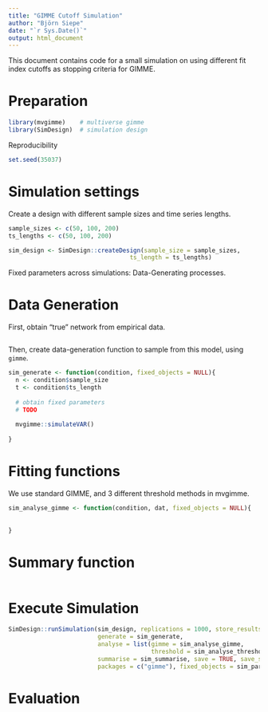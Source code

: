 ```yaml
---
title: "GIMME Cutoff Simulation"
author: "Björn Siepe"
date: "`r Sys.Date()`"
output: html_document
---
```


This document contains code for a small simulation on using different fit index cutoffs
as stopping criteria for GIMME. 

# Preparation
```r
library(mvgimme)    # multiverse gimme
library(SimDesign)  # simulation design

```

Reproducibility
```r
set.seed(35037)
```





# Simulation settings
Create a design with different sample sizes and time series lengths.
```r
sample_sizes <- c(50, 100, 200)
ts_lengths <- c(50, 100, 200)

sim_design <- SimDesign::createDesign(sample_size = sample_sizes,
                                  ts_length = ts_lengths)

```

Fixed parameters across simulations: Data-Generating processes. 



# Data Generation
First, obtain "true" network from empirical data. 
```r

```



Then, create data-generation function to sample from this model, using `gimme`. 
```r
sim_generate <- function(condition, fixed_objects = NULL){
  n <- condition$sample_size
  t <- condition$ts_length
  
  # obtain fixed parameters
  # TODO
  
  mvgimme::simulateVAR()
  
}
```




# Fitting functions
We use standard GIMME, and 3 different threshold methods in mvgimme. 
```r
sim_analyse_gimme <- function(condition, dat, fixed_objects = NULL){
  
  
}
```



# Summary function
```r

```




# Execute Simulation

```r
SimDesign::runSimulation(sim_design, replications = 1000, store_results = TRUE, 
                         generate = sim_generate, 
                         analyse = list(gimme = sim_analyse_gimme, 
                                        threshold = sim_analyse_threshold), 
                         summarise = sim_summarise, save = TRUE, save_seeds = TRUE,
                         packages = c("gimme"), fixed_objects = sim_pars)
```



# Evaluation
